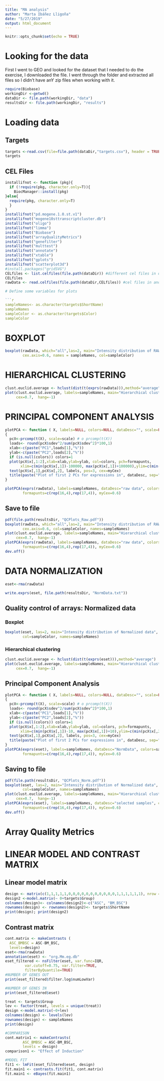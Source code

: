 ```yaml
---
title: "MA analysis"
author: "Marta Ibáñez Lligoña"
date: "5/27/2019"
output: html_document
---
```


```r
knitr::opts_chunk$set(echo = TRUE)
```


# Looking for the data

First I went to GEO and looked for the dataset that I needed to do the exercise, I downloaded the file. 
I went through the folder and extracted all files so I didn't have anY zip files when working with it.

```r
require(Biobase)
workingDir <-getwd()
dataDir <- file.path(workingDir, "data")
resultsDir <- file.path(workingDir, "results")
```

# Loading data

## Targets

```r
targets <-read.csv(file=file.path(dataDir,"targets.csv"), header = TRUE, sep=";")
targets
```

## CEL Files

```r
installifnot <- function (pkg){
  if (!require(pkg, character.only=T)){
    BiocManager::install(pkg)
}else{
  require(pkg, character.only=T)
  }
}
installifnot("pd.mogene.1.0.st.v1")
installifnot("mogene10sttranscriptcluster.db")
installifnot("oligo")
installifnot("limma")
installifnot("Biobase")
installifnot("arrayQualityMetrics")
installifnot("genefilter")
installifnot("multtest")
installifnot("annotate")
installifnot("xtable")
installifnot("gplots")
installifnot("scatterplot3d")
#install.packages("gridSVG")
CELfiles <- list.celfiles(file.path(dataDir)) #different cel files in data
CELfiles
rawData <- read.celfiles(file.path(dataDir,CELfiles)) #cel files in another way

# Define some variables for plots

```r
sampleNames<- as.character(targets$ShortName)
sampleNames
sampleColor <- as.character(targets$Color)
sampleColor
```

# BOXPLOT
```r
boxplot(rawData, which="all",las=2, main="Intensity distribution of RAW data", 
        cex.axis=0.6, names = sampleNames, col=sampleColor)
```


# HIERARCHICAL CLUSTERING

```r
clust.euclid.average <- hclust(dist(t(exprs(rawData))),method="average")
plot(clust.euclid.average, labels=sampleNames, main="Hierarchical clustering of RawData", 
     cex=0.7,  hang=-1)
```

# PRINCIPAL COMPONENT ANALYSIS

```r
plotPCA <- function ( X, labels=NULL, colors=NULL, dataDesc="", scale=FALSE, formapunts=NULL, myCex=0.8,...)
{
  pcX<-prcomp(t(X), scale=scale) # o prcomp(t(X))
  loads<- round(pcX$sdev^2/sum(pcX$sdev^2)*100,1)
  xlab<-c(paste("PC1",loads[1],"%"))
  ylab<-c(paste("PC2",loads[2],"%"))
  if (is.null(colors)) colors=1
  plot(pcX$x[,1:2],xlab=xlab,ylab=ylab, col=colors, pch=formapunts, 
       xlim=c(min(pcX$x[,1])-100000, max(pcX$x[,1])+100000),ylim=c(min(pcX$x[,2])-100000, max(pcX$x[,2])+100000))
  text(pcX$x[,1],pcX$x[,2], labels, pos=3, cex=myCex)
  title(paste("Plot of first 2 PCs for expressions in", dataDesc, sep=" "), cex=0.8)
}

plotPCA(exprs(rawData), labels=sampleNames, dataDesc="raw data", colors=sampleColor,
        formapunts=c(rep(16,4),rep(17,4)), myCex=0.6)
```


## Save to file
```r
pdf(file.path(resultsDir, "QCPlots_Raw.pdf"))
boxplot(rawData, which="all",las=2, main="Intensity distribution of RAW data", 
        cex.axis=0.6, col=sampleColor, names=sampleNames)
plot(clust.euclid.average, labels=sampleNames, main="Hierarchical clustering of samples of RawData", 
     cex=0.7,  hang=-1)
plotPCA(exprs(rawData), labels=sampleNames, dataDesc="raw data", colors=sampleColor,
        formapunts=c(rep(16,4),rep(17,4)), myCex=0.6)
dev.off()
```
# DATA NORMALIZATION

```r
eset<-rma(rawData)

write.exprs(eset, file.path(resultsDir, "NormData.txt"))
```

## Quality control of arrays: Normalized data

### Boxplot

```r
boxplot(eset, las=2, main="Intensity distribution of Normalized data", cex.axis=0.6, 
        col=sampleColor, names=sampleNames)
```

### Hierarchical clustering

```r
clust.euclid.average <- hclust(dist(t(exprs(eset))),method="average")
plot(clust.euclid.average, labels=sampleNames, main="Hierarchical clustering of NormData", 
     cex=0.7,  hang=-1)
```

## Principal Component Analysis

```r
plotPCA <- function ( X, labels=NULL, colors=NULL, dataDesc="", scale=FALSE, formapunts=NULL, myCex=0.8,...)
{
  pcX<-prcomp(t(X), scale=scale) # o prcomp(t(X))
  loads<- round(pcX$sdev^2/sum(pcX$sdev^2)*100,1)
  xlab<-c(paste("PC1",loads[1],"%"))
  ylab<-c(paste("PC2",loads[2],"%"))
  if (is.null(colors)) colors=1
  plot(pcX$x[,1:2],xlab=xlab,ylab=ylab, col=colors, pch=formapunts, 
       xlim=c(min(pcX$x[,1])-10, max(pcX$x[,1])+10),ylim=c(min(pcX$x[,2])-10, max(pcX$x[,2])+10))
  text(pcX$x[,1],pcX$x[,2], labels, pos=3, cex=myCex)
  title(paste("Plot of first 2 PCs for expressions in", dataDesc, sep=" "), cex=0.8)
}
plotPCA(exprs(eset), labels=sampleNames, dataDesc="NormData", colors=sampleColor,
        formapunts=c(rep(16,4),rep(17,4)), myCex=0.6)
```

## Saving to file

```r
pdf(file.path(resultsDir, "QCPlots_Norm.pdf"))
boxplot(eset, las=2, main="Intensity distribution of Normalized data", cex.axis=0.6, 
        col=sampleColor, names=sampleNames)
plot(clust.euclid.average, labels=sampleNames, main="Hierarchical clustering of NormData", 
     cex=0.7,  hang=-1)
plotPCA(exprs(eset), labels=sampleNames, dataDesc="selected samples", colors=sampleColor,
        formapunts=c(rep(16,4),rep(17,4)), myCex=0.6)
dev.off()
```

# Array Quality Metrics

# LINEAR MODEL AND CONTRAST MATRIX
## Linear model matrix
```r
design <- matrix(c(1,1,1,1,1,0,0,0,0,0,0,0,0,0,0,0,1,1,1,1,1,1), nrow = 11, byrow = F)
design2 <-model.matrix(~ 0+targets$Group)
colnames(design)<- colnames(design2)<-c("ASC", "BM_BSC")
rownames(design) <- rownames(design2)<- targets$ShortName
print(design); print(design2)
```

## Contrast matrix
```r
cont.matrix <- makeContrasts (
  ASC_BMBSC = ASC-BM_BSC,
  levels=design)
eset<-rma(rawData)
annotation(eset) <- "org.Mm.eg.db"
eset_filtered <- nsFilter(eset, var.func=IQR,
         var.cutoff=0.75, var.filter=TRUE,
         filterByQuantile=TRUE)
#NUMBER OF GENES OUT
print(eset_filtered$filter.log$numLowVar)

#NUMBER OF GENES IN
print(eset_filtered$eset)

treat <- targets$Group
lev <- factor(treat, levels = unique(treat))
design <-model.matrix(~0+lev)
colnames(design) <- levels(lev)
rownames(design) <- sampleNames
print(design)

#COMPARISON
cont.matrix1 <- makeContrasts( 
        ASC_BMBSC = ASC-BM_BSC,
        levels = design)
comparison1 <- "Effect of Induction"

#MODEL FIT
fit1 <- lmFit(eset_filtered$eset, design)
fit.main1 <- contrasts.fit(fit1, cont.matrix)
fit.main1 <- eBayes(fit.main1)





```
